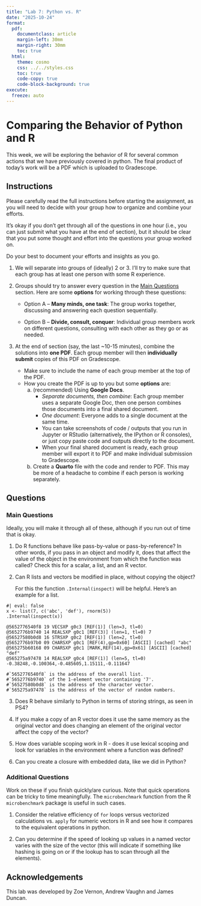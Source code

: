 ```yaml
---
title: "Lab 7: Python vs. R"
date: "2025-10-24"
format:
  pdf:
    documentclass: article
    margin-left: 30mm
    margin-right: 30mm
    toc: true
  html:
    theme: cosmo
    css: ../../styles.css
    toc: true
    code-copy: true
    code-block-background: true
execute:
  freeze: auto
---
```


# Comparing the Behavior of Python and R

This week, we will be exploring the behavior of R for several common actions
that we have previously covered in python. The final product of today's work
will be a PDF which is uploaded to Gradescope.

## Instructions

Please carefully read the full instructions before starting the assignment, as
you will need to decide with your group how to organize and combine your
efforts.

It's okay if you don't get through all of the questions in one hour (i.e., you
can just submit what you have at the end of section), but it should be clear
that you put some thought and effort into the questions your group worked on.

:::{.callout-tip}
Do your best to document your efforts and insights as you go.
:::


1. We will separate into groups of (ideally) 2 or 3. I'll try to
make sure that each group has at least one person with some R experience.

2. Groups should try to answer every question in the [Main Questions](#main-questions) section.
Here are some **options** for working through these questions:

    - Option A -- **Many minds, one task**: The group works together, discussing and
    answering each question sequentially.

    - Option B -- **Divide, consult, conquer**: Individual group members work on different
    questions, consulting with each other as they go or as needed.

3. At the end of section (say, the last ~10-15 minutes), combine the solutions
into **one PDF**. Each group member will then **individually submit** copies of
this PDF on Gradescope.

    - Make sure to include the name of each group member at the top of the PDF.
    - How you create the PDF is up to you but some **options** are:
        a. (recommended) Using **Google Docs**.
            - _Separate documents, then combine_: Each group member uses a separate Google Doc, then one person combines those documents into a final shared document.
            - _One document_: Everyone adds to a single document at the same time.
            - You can take screenshots of code / outputs that you run in Jupyter or RStudio (alternatively, the IPython or R consoles), or just copy paste code and outputs directly to the document.
            - When your final shared document is ready, each group member will export it to PDF and make individual submission to Gradescope.
        b. Create a **Quarto** file with the code and render to PDF. This may be
        more of a headache to combine if each person is working separately.

## Questions

### Main Questions

:::{.callout-tip}

Ideally, you will make it through all of these, although if you run out of time
that is okay.

:::

1. Do R functions behave like pass-by-value or pass-by-reference? In other
words, if you pass in an object and modify it, does that affect the value of the
object in the environment from which the function was called? Check this for a
scalar, a list, and an R vector.

2. Can R lists and vectors be modified in place, without copying the
   object?

   For this the function `.Internal(inspect)` will be helpful.
   Here's an example for a list.

```
#| eval: false
x <- list(7, c('abc', 'def'), rnorm(5))
.Internal(inspect(x))

@5652776540f8 19 VECSXP g0c3 [REF(1)] (len=3, tl=0)
@5652776b9740 14 REALSXP g0c1 [REF(3)] (len=1, tl=0) 7
@56527580b0d8 16 STRSXP g0c2 [REF(1)] (len=2, tl=0)
@5652776b97b0 09 CHARSXP g0c1 [REF(4),gp=0x60] [ASCII] [cached] "abc"
@565275b60168 09 CHARSXP g0c1 [MARK,REF(14),gp=0x61] [ASCII] [cached] "def"
@565275a97478 14 REALSXP g0c4 [REF(1)] (len=5, tl=0) -0.38248,-0.100364,-0.485605,1.15111,-0.111647

#`5652776540f8` is the address of the overall list.
#`5652776b9740` of the 1-element vector containing '7'.
#`56527580b0d8` is the address of the character vector.
#`565275a97478` is the address of the vector of random numbers.
```

3. Does R behave similarly to Python in terms of storing strings, as seen in PS4?

4. If you make a copy of an R vector does it use the same memory as the
original vector and does changing an element of the original vector affect the
copy of the vector?

5. How does variable scoping work in R - does it use lexical scoping and
look for variables in the environment where a function was defined?

6. Can you create a closure with embedded data, like we did in Python?

### Additional Questions

:::{.callout-tip}

Work on these if you finish quickly/are curious. Note that quick operations can
be tricky to time meaningfully. The `microbenchmark` function from the R
`microbenchmark` package is useful in such cases.

:::

1. Consider the relative efficiency of `for` loops versus vectorized
calculations vs. `apply` for numeric vectors in R and see how it compares to
the equivalent operations in python.

2. Can you determine if the speed of looking up values in a named vector varies
with the size of the vector (this will indicate if something like hashing is
going on or if the lookup has to scan through all the elements).

## Acknowledgements

This lab was developed by Zoe Vernon, Andrew Vaughn and James Duncan.

